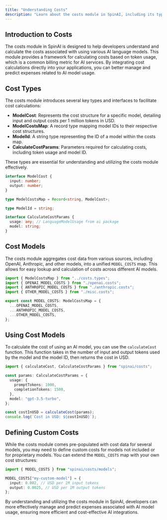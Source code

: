 ```yaml
---
title: "Understanding Costs"
description: "Learn about the costs module in SpinAI, including its types, models, and how to calculate costs."
---
```


## Introduction to Costs

The costs module in SpinAI is designed to help developers understand and calculate the costs associated with using various AI language models. This module provides a framework for calculating costs based on token usage, which is a common billing metric for AI services. By integrating cost calculations directly into your applications, you can better manage and predict expenses related to AI model usage.

## Cost Types

The costs module introduces several key types and interfaces to facilitate cost calculations:

- **ModelCost**: Represents the cost structure for a specific model, detailing input and output costs per 1 million tokens in USD.
- **ModelCostsMap**: A record type mapping model IDs to their respective cost structures.
- **ModelId**: A string type representing the ID of a model within the costs map.
- **CalculateCostParams**: Parameters required for calculating costs, including token usage and model ID.

These types are essential for understanding and utilizing the costs module effectively.

```typescript
interface ModelCost {
  input: number;
  output: number;
}

type ModelCostsMap = Record<string, ModelCost>;

type ModelId = string;

interface CalculateCostParams {
  usage: any; // LanguageModelUsage from ai package
  model: string;
}
```

## Cost Models

The costs module aggregates cost data from various sources, including OpenAI, Anthropic, and other models, into a unified `MODEL_COSTS` map. This allows for easy lookup and calculation of costs across different AI models.

```typescript
import { ModelCostsMap } from "../costs.types";
import { OPENAI_MODEL_COSTS } from "./openai.costs";
import { ANTHROPIC_MODEL_COSTS } from "./anthropic.costs";
import { OTHER_MODEL_COSTS } from "./misc.costs";

export const MODEL_COSTS: ModelCostsMap = {
  ...OPENAI_MODEL_COSTS,
  ...ANTHROPIC_MODEL_COSTS,
  ...OTHER_MODEL_COSTS,
};
```

## Using Cost Models

To calculate the cost of using an AI model, you can use the `calculateCost` function. This function takes in the number of input and output tokens used by the model and the model ID, then returns the cost in USD.

```typescript
import { calculateCost, CalculateCostParams } from "spinai/costs";

const params: CalculateCostParams = {
  usage: {
    promptTokens: 1000,
    completionTokens: 1500,
  },
  model: "gpt-3.5-turbo",
};

const costInUSD = calculateCost(params);
console.log(`Cost in USD: ${costInUSD}`);
```

## Defining Custom Costs

While the costs module comes pre-populated with cost data for several models, you may need to define custom costs for models not included or for proprietary models. You can extend the `MODEL_COSTS` map with your own cost structures:

```typescript
import { MODEL_COSTS } from "spinai/costs/models";

MODEL_COSTS["my-custom-model"] = {
  input: 0.002, // USD per 1M input tokens
  output: 0.0025, // USD per 1M output tokens
};
```

By understanding and utilizing the costs module in SpinAI, developers can more effectively manage and predict expenses associated with AI model usage, ensuring more efficient and cost-effective AI integrations.